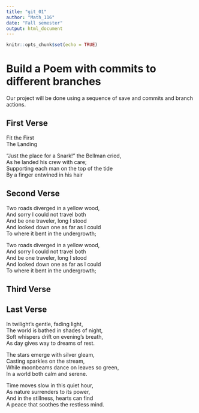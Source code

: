```yaml
---
title: "git_01"
author: "Math_116"
date: "Fall semester"
output: html_document
---
```


```r
knitr::opts_chunk$set(echo = TRUE)
```
# Build a Poem with commits to different branches
Our project will be done using a sequence of save and commits and branch actions.
<!-- Do not modify or change any text in "!--" bracketed areas such as this --- these are instructions to
you, if you change any of this the git program will notice it and compromise your git merging strategy !-->

## First Verse 
<!--Put the first five lines of a poem by Lewis Carrol in this section!-->


Fit the First     
            The Landing         

"Just the place for a Snark!" the Bellman cried,    
   As he landed his crew with care;      
Supporting each man on the top of the tide     
   By a finger entwined in his hair         
   
## Second Verse    
<!--Put the first five lines of a poem by Robert Frost here!-->
 
Two roads diverged in a yellow wood,    
And sorry I could not travel both   
And be one traveler, long I stood   
And looked down one as far as I could   
To where it bent in the undergrowth;

Two roads diverged in a yellow wood,   
And sorry I could not travel both   
And be one traveler, long I stood   
And looked down one as far as I could  
To where it bent in the undergrowth;  

## Third Verse
<!--Put the first two verses of The Walrus and the Carpenter here!-->



## Last Verse
<!--Put a short poem you created using chatGPT of 20 to 30 lines,here!-->

In twilight’s gentle, fading light,    
The world is bathed in shades of night,    
Soft whispers drift on evening’s breath,    
As day gives way to dreams of rest.     

The stars emerge with silver gleam,    
Casting sparkles on the stream,    
While moonbeams dance on leaves so green,    
In a world both calm and serene.    

Time moves slow in this quiet hour,   
As nature surrenders to its power,    
And in the stillness, hearts can find   
A peace that soothes the restless mind.
